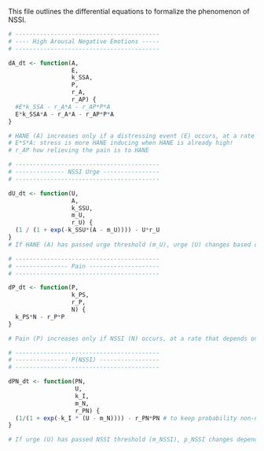 This file outlines the differential equations to formalize the phenomenon of NSSI.

```r
# -----------------------------------------
# ---- High Arousal Negative Emotions -----
# -----------------------------------------

dA_dt <- function(A,
                  E,
                  k_SSA,
                  P,
                  r_A,
                  r_AP) {
  #E*k_SSA - r_A*A - r_AP*P*A
  E*k_SSA*A - r_A*A - r_AP*P*A
}

# HANE (A) increases only if a distressing event (E) occurs, at a rate that depends on person's level of stress susceptibility (k_SSA). HANE naturally decreases over time at rate r_A.
# E*S*A: stress is more HANE inducing when HANE is already high!
# r_AP how relieving the pain is to HANE

# -----------------------------------------
# -------------- NSSI Urge ----------------
# -----------------------------------------

dU_dt <- function(U, 
                  A, 
                  k_SSU, 
                  m_U, 
                  r_U) {
  (1 / (1 + exp(-k_SSU*(A - m_U)))) - U*r_U
}
# If HANE (A) has passed urge threshold (m_U), urge (U) changes based on level of HANE and stress susceptibility (k_SS). Urge naturally decreases exponentially at rate r_U.

# -----------------------------------------
# --------------- Pain --------------------
# -----------------------------------------

dP_dt <- function(P,
                  k_PS,
                  r_P,
                  N) {
  k_PS*N - r_P*P
}

# Pain (P) increases only if NSSI (N) occurs, at a rate that depends on a person's level of pain sensitivity (PS) and the current level of pain. Pain naturally decays at rate r_P.

# -----------------------------------------
# --------------- P(NSSI) -----------------
# -----------------------------------------

dPN_dt <- function(PN,
                   U,
                   k_I,
                   m_N,
                   r_PN) {
  (1/(1 + exp(-k_I * (U - m_N)))) - r_PN*PN # to keep probability non-negative
}

# If urge (U) has passed NSSI threshold (m_NSSI), p_NSSI changes depending on person's impulsivity (k_I).  Probability of NSSI decreases naturally decreases depending on whether or not NSSI has happened (r_PN). r_PN controls how quickly PN decays after NSSI occurs.
```

